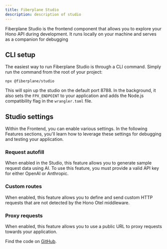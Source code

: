 ```yaml
---
title: Fiberplane Studio
description: description of studio
---
```


Fiberplane Studio is the frontend component that allows you to explore your Hono API during development. It runs locally on your machine and serves as a companion for debugging

## CLI setup

The easiest way to run Fiberplane Studio is through a CLI command. Simply run the command from the root of your project:

```
npx @fiberplane/studio
```

This will spin up the studio on the default port 8788. In the background, it also sets the `FPX_ENDPOINT` to your application and adds the Node.js compatibility flag in the `wrangler.toml` file.

## Studio settings

Within the Frontend, you can enable various settings. In the following Features sections, you'll learn how to leverage these settings for debugging and testing your application.

### Request autofill

When enabled in the Studio, this feature allows you to generate sample request data using AI. To use this feature, you must provide a valid API key for either OpenAI or Anthropic.

### Custom routes

When enabled, this feature allows you to define and send custom HTTP requests that are not detected by the Hono Otel middleware.

### Proxy requests

When enabled, this feature allows you to use a public URL to proxy requests towards your application.

Find the code on [GitHub](https://github.com/fiberplane/fpx/tree/main).
